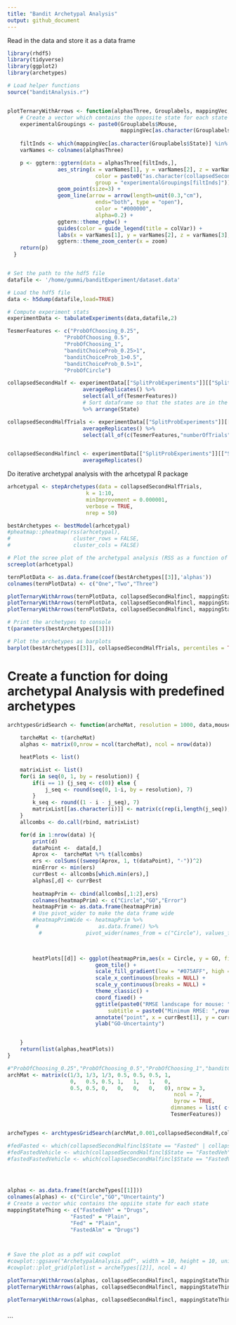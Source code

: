 ```yaml
---
title: "Bandit Archetypal Analysis"
output: github_document
---
```


Read in the data and store it as a data frame

```r

library(rhdf5)
library(tidyverse)
library(ggplot2)
library(archetypes)

```


```r
# Load helper functions
source("banditAnalysis.r")


plotTernaryWithArrows <- function(alphasThree, Grouplabels, mappingVec,FilterVec,zoom,colVar){
    # Create a vector which contains the opposite state for each state
    experimentalGroupings <- paste0(Grouplabels$Mouse,
                                    mappingVec[as.character(Grouplabels$State)])
    
    filtInds <- which(mappingVec[as.character(Grouplabels$State)] %in% FilterVec)
    varNames <- colnames(alphasThree)

    p <- ggtern::ggtern(data = alphasThree[filtInds,],
                aes_string(x = varNames[1], y = varNames[2], z = varNames[3],
                            color = paste0("as.character(collapsedSecondHalfincl$",colVar,")[filtInds]"),
                            group = "experimentalGroupings[filtInds]")) + 
                geom_point(size=3) + 
                geom_line(arrow = arrow(length=unit(0.3,"cm"),
                            ends="both", type = "open"),
                            color = "#000000",
                            alpha=0.2) +
                ggtern::theme_rgbw() +
                guides(color = guide_legend(title = colVar)) +
                labs(x = varNames[1], y = varNames[2], z = varNames[3],) + 
                ggtern::theme_zoom_center(x = zoom)
    return(p)
  }



```

```r
# Set the path to the hdf5 file
datafile <- '/home/gummi/banditExperiment/dataset.data'

# Load the hdf5 file
data <- h5dump(datafile,load=TRUE)

# Compute experiment stats
experimentData <- tabulateExperiments(data,datafile,2)

TesmerFeatures <- c("ProbOfChoosing_0.25",
                  "ProbOfChoosing_0.5",
                  "ProbOfChoosing_1",
                  "banditChoiceProb_0.25>1",
                  "banditChoiceProb_1>0.5",
                  "banditChoiceProb_0.5>1",
                  "ProbOfCircle")


```

```r
collapsedSecondHalf <- experimentData[["SplitProbExperiments"]][["Split_1050_1800"]] %>% 
                        averageReplicates() %>%
                        select(all_of(TesmerFeatures))
                        # Sort dataframe so that the states are in the same order
                        %>% arrange(State)	

collapsedSecondHalfTrials <- experimentData[["SplitProbExperiments"]][["Split_1050_1800"]] %>% 
                        averageReplicates() %>%
                        select(all_of(c(TesmerFeatures,"numberOfTrials"))) 


collapsedSecondHalfincl <- experimentData[["SplitProbExperiments"]][["Split_1050_1800"]] %>% 
                        averageReplicates()
```

Do iterative archetypal analysis with the arhcetypal R package

```r

arhcetypal <- stepArchetypes(data = collapsedSecondHalfTrials, 
                         k = 1:10, 
                         minImprovement = 0.000001,
                         verbose = TRUE,
                         nrep = 50)

bestArchetypes <- bestModel(arhcetypal)
#pheatmap::pheatmap(rss(arhcetypal),
#                    cluster_rows = FALSE,
#                    cluster_cols = FALSE)

# Plot the scree plot of the archetypal analysis (RSS as a function of number of archetypes)
screeplot(arhcetypal)

```


```r


ternPlotData <- as.data.frame(coef(bestArchetypes[[3]],'alphas'))
colnames(ternPlotData) <- c("One","Two","Three")

plotTernaryWithArrows(ternPlotData, collapsedSecondHalfincl, mappingStateThing, c("Plain"),1.1,"State")
plotTernaryWithArrows(ternPlotData, collapsedSecondHalfincl, mappingStateThing, c("Plain","Drugs"),1.1,"Mouse")
plotTernaryWithArrows(ternPlotData, collapsedSecondHalfincl, mappingStateThing, c("Drugs"),1.1)

# Print the archetypes to console
t(parameters(bestArchetypes[[3]]))

# Plot the archetypes as barplots
barplot(bestArchetypes[[3]], collapsedSecondHalfTrials, percentiles = TRUE)


```



# Create a function for doing archetypal Analysis with predefined archetypes

```r


archtypesGridSearch <- function(archeMat, resolution = 1000, data,mouseData) {
  
    tarcheMat <- t(archeMat)
    alphas <- matrix(0,nrow = ncol(tarcheMat), ncol = nrow(data))

    heatPlots <- list()

    matrixList <- list()
    for(i in seq(0, 1, by = resolution)) {
        if(i == 1) {j_seq <- c(0)} else {
            j_seq <- round(seq(0, 1-i, by = resolution), 7)
        }
        k_seq <- round((1 - i - j_seq), 7)
        matrixList[[as.character(i)]] <- matrix(c(rep(i,length(j_seq)), j_seq, k_seq), ncol = 3)
    }
    allcombs <- do.call(rbind, matrixList)

    for(d in 1:nrow(data) ){
        print(d)
        dataPoint <-  data[d,]
        Aprox <-  tarcheMat %*% t(allcombs)
        ers <- colSums((sweep(Aprox, 1, t(dataPoint), "-"))^2)
        minError <- min(ers)
        currBest <- allcombs[which.min(ers),]
        alphas[,d] <- currBest
        
        heatmapPrim <- cbind(allcombs[,1:2],ers)
        colnames(heatmapPrim) <- c("Circle","GO","Error")
        heatmapPrim <- as.data.frame(heatmapPrim)
        # Use pivot_wider to make the data frame wide
        #heatmapPrimWide <- heatmapPrim %>% 
         #                   as.data.frame() %>%
          #              pivot_wider(names_from = c("Circle"), values_from = "Error")


        
        heatPlots[[d]] <- ggplot(heatmapPrim,aes(x = Circle, y = GO, fill = Error)) +
                            geom_tile() + 
                            scale_fill_gradient(low = "#075AFF", high = "#FF0000") +
                            scale_x_continuous(breaks = NULL) +
                            scale_y_continuous(breaks = NULL) + 
                            theme_classic() +
                            coord_fixed() +
                            ggtitle(paste0("RMSE landscape for mouse: ",mouseData$Mouse[d], " ", mouseData$State[d]),
                                subtitle = paste0("Minimum RMSE: ",round(minError,4))) +
                            annotate("point", x = currBest[1], y = currBest[2], size = 7, color = "#000000",shape = "x") + 
                            ylab("GO-Uncertainty") 


    }
    return(list(alphas,heatPlots))
}


```


```r
#"ProbOfChoosing_0.25","ProbOfChoosing_0.5","ProbOfChoosing_1","banditChoiceProb_0.25>1","banditChoiceProb_1>0.5","banditChoiceProb_0.5>1",","ProbOfCircle
archMat <- matrix(c(1/3, 1/3, 1/3, 0.5, 0.5, 0.5, 1,
    	            0,   0.5, 0.5, 1,   1,   1,   0,
                    0.5, 0.5, 0,   0,   0,   0,   0), nrow = 3,
                                                     ncol = 7, 
                                                     byrow = TRUE,
                                                    dimnames = list( c("Circle","GO","Uncertainty"),
                                                    TesmerFeatures))           


archeTypes <- archtypesGridSearch(archMat,0.001,collapsedSecondHalf,collapsedSecondHalfincl)

#fedFasted <- which(collapsedSecondHalfincl$State == "Fasted" | collapsedSecondHalfincl$State == "Fed")
#fedFastedVehicle <- which(collapsedSecondHalfincl$State == "FastedVeh" | collapsedSecondHalfincl$State == "FastedAlm")
#fastedFastedVehicle <- which(collapsedSecondHalfincl$State == "FastedVeh" | collapsedSecondHalfincl$State == "Fasted")


    
```

```r

alphas <- as.data.frame(t(archeTypes[[1]]))
colnames(alphas) <- c("Circle","GO","Uncertainty")
# Create a vector whic contains the oppiite state for each state
mappingStateThing <- c("FastedVeh" = "Drugs",
                    "Fasted" = "Plain",
                    "Fed" = "Plain",
                    "FastedAlm" = "Drugs")



# Save the plot as a pdf wit cowplot
#cowplot::ggsave("ArchetypalAnalysis.pdf", width = 10, height = 10, units = "cm")
#cowplot::plot_grid(plotlist = archeTypes[[2]], ncol = 4)

plotTernaryWithArrows(alphas, collapsedSecondHalfincl, mappingStateThing, c("Plain"),1.1,"State")	
plotTernaryWithArrows(alphas, collapsedSecondHalfincl, mappingStateThing, c("Drugs"),1.1,"State")

plotTernaryWithArrows(alphas, collapsedSecondHalfincl, mappingStateThing, c("Drugs","Plain"),1,"Mouse")



```

```
